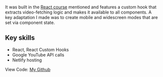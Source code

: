 It was built in the [React course](https://www.udemy.com/course/react-redux/) mentioned and features a custom hook that extracts video-fetching logic and makes it available to all components. A key adaptation I made was to create mobile and widescreen modes that are set via component state.

## Key skills

- React, React Custom Hooks
- Google YouTube API calls
- Netlify hosting

View Code: [My Github](https://github.com/ddavisj/kurztube)
